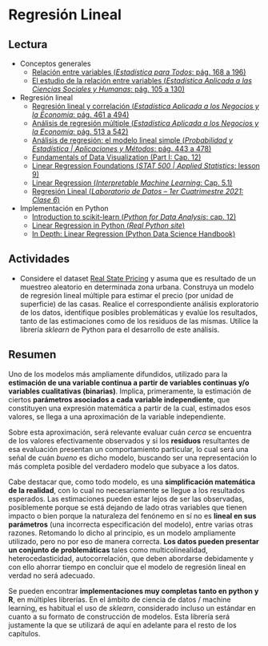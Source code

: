 # Regresión Lineal

## Lectura

- Conceptos generales
    - [Relación entre variables (_Estadística para Todos_: pág. 168 a 196)](https://drive.google.com/file/d/1oe0BDy9U1l-H54Ry_mkVC5hxGE-Z5rGm/view?usp=share_link)
    - [El estudio de la relación entre variables (_Estadística Aplicada a las Ciencias Sociales y Humanas_: pág. 105 a 130)](https://drive.google.com/file/d/1rayM3pmKjnPR8BvKyU8ZGDo8o_2ZuPZR/view?usp=share_link)
    
- Regresión lineal
    - [Regresión lineal y correlación (_Estadística Aplicada a los Negocios y la Economía_: pág. 461 a 494)](https://drive.google.com/file/d/1FX-LDq_MY3dD6UkhpktQVN6iDgNKug0N/view?usp=share_link)
    - [Análisis de regresión múltiple (_Estadística Aplicada a los Negocios y la Economía_: pág. 513 a 542)](https://drive.google.com/file/d/1FX-LDq_MY3dD6UkhpktQVN6iDgNKug0N/view?usp=share_link)
    - [Análisis de regresión: el modelo lineal simple (_Probabilidad y Estadística | Aplicaciones y Métodos_: pág. 443 a 478)](https://drive.google.com/file/d/1VCLbf-N79MIcStIe35XzL5NF-DTGENo_/view?usp=share_link)
    - [Fundamentals of Data Visualization (Part I: Cap. 12)](https://clauswilke.com/dataviz)
    - [Linear Regression Foundations (_STAT 500 | Applied Statistics_: lesson 9)](https://online.stat.psu.edu/stat500/lesson/9)
    - [Linear Regression (_Interpretable Machine Learning_: Cap. 5.1)](https://christophm.github.io/interpretable-ml-book/limo.html)
    - [Regresión Lineal (_Laboratorio de Datos – 1er Cuatrimestre 2021: Clase 6_)](http://materias.df.uba.ar/lda2021c1/171-2/)

- Implementación en Python
    - [Introduction to scikit-learn (_Python for Data Analysis_: cap. 12)](https://wesmckinney.com/book/modeling.html#modeling-scikit-learn)
    - [Linear Regression in Python (_Real Python site_)](https://realpython.com/linear-regression-in-python/)
    - [In Depth: Linear Regression (Python Data Science Handbook)](https://colab.research.google.com/github/jakevdp/PythonDataScienceHandbook/blob/master/notebooks/05.06-Linear-Regression.ipynb)


## Actividades

- Considere el dataset [Real State Pricing](https://drive.google.com/drive/folders/1Lprg5DfAXRnUcmYi5TdzfpKIzQ49ITuq?usp=share_link) y asuma que es resultado de un muestreo aleatorio en determinada zona urbana. Construya un modelo de regresión lineal múltiple para estimar el precio (por unidad de superficie) de las casas. Realice el correspondiente análisis exploratorio de los datos, identifique posibles problemáticas y evalúe los resultados, tanto de las estimaciones como de los residuos de las mismas. Utilice la librería _sklearn_ de Python para el desarrollo de este análisis.


## Resumen

Uno de los modelos más ampliamente difundidos, utilizado para la **estimación de una variable continua a partir de variables continuas y/o variables cualitativas (binarias)**. Implica, primeramente, la estimación de ciertos **parámetros asociados a cada variable independiente**, que constituyen una expresión matemática a partir de la cual, estimados esos valores, se llega a una aproximación de la variable independiente.

Sobre esta aproximación, será relevante evaluar cuán _cerca_ se encuentra de los valores efectivamente observados y si los **residuos** resultantes de esa evaluación presentan un comportamiento particular, lo cual será una señal de cuán _bueno_ es dicho modelo, buscando ser una representación lo más completa posible del verdadero modelo que subyace a los datos.

Cabe destacar que, como todo modelo, es una **simplificación matemática de la realidad**, con lo cual no necesariamente se llegue a los resultados esperados. Las estimaciones pueden estar lejos de ser las observadas, posiblemente porque se está dejando de lado otras variables que tienen impacto o bien porque la naturaleza del fenónemo en sí no es **lineal en sus parámetros** (una incorrecta especificación del modelo), entre varias otras razones. Retomando lo dicho al principio, es un modelo ampliamente utilizado, pero no por eso de manera correcta. **Los datos pueden presentar un conjunto de problemáticas** tales como multicolinealidad, heterocedasticidad, autocorrelación, que deben abordarse debidamente y con ello ahorrar tiempo en concluir que el modelo de regresión lineal en verdad no será adecuado.

Se pueden encontrar **implementaciones muy completas tanto en python y R**, en múltiples librerías. En el ámbito de ciencia de datos / machine learning, es habitual el uso de _sklearn_, considerado incluso un estándar en cuanto a su formato de construcción de modelos. Esta librería será justamente la que se utilizará de aquí en adelante para el resto de los capítulos.